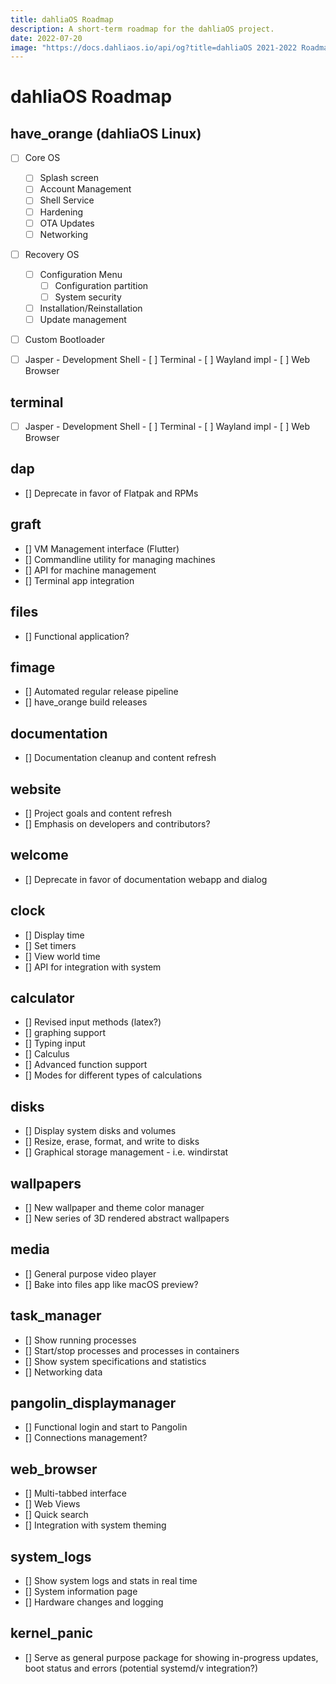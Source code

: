```yaml
---
title: dahliaOS Roadmap
description: A short-term roadmap for the dahliaOS project.
date: 2022-07-20
image: "https://docs.dahliaos.io/api/og?title=dahliaOS 2021-2022 Roadmap&desc=A short-term roadmap for the dahliaOS project."
---
```


# dahliaOS Roadmap

## have_orange (dahliaOS Linux)

- [ ] Core OS
    - [ ] Splash screen
    - [ ] Account Management
    - [ ] Shell Service
    - [ ] Hardening
    - [ ] OTA Updates
    - [ ] Networking

- [ ] Recovery OS
    - [ ] Configuration Menu
        - [ ] Configuration partition
        - [ ] System security
    - [ ] Installation/Reinstallation
    - [ ] Update management

- [ ] Custom Bootloader

- [ ] Jasper - Development Shell
       - [ ] Terminal
       - [ ] Wayland impl
       - [ ] Web Browser

## terminal

- [ ] Jasper - Development Shell
       - [ ] Terminal
       - [ ] Wayland impl
       - [ ] Web Browser

## dap
- [] Deprecate in favor of Flatpak and RPMs

## graft
- [] VM Management interface (Flutter)
- [] Commandline utility for managing machines
- [] API for machine management
- [] Terminal app integration

## files
- [] Functional application?

## fimage
- [] Automated regular release pipeline
- [] have_orange build releases

## documentation
- [] Documentation cleanup and content refresh

## website
- [] Project goals and content refresh
- [] Emphasis on developers and contributors?

## welcome
- [] Deprecate in favor of documentation webapp 
and dialog

## clock
- [] Display time
- [] Set timers
- [] View world time
- [] API for integration with system

## calculator
- [] Revised input methods (latex?)
- [] graphing support
- [] Typing input
- [] Calculus
- [] Advanced function support
- [] Modes for different types of calculations

## disks
- [] Display system disks and volumes
- [] Resize, erase, format, and write to disks
- [] Graphical storage management - i.e. windirstat

## wallpapers
- [] New wallpaper and theme color manager
- [] New series of 3D rendered abstract wallpapers

## media
- [] General purpose video player
- [] Bake into files app like macOS preview?

## task_manager
- [] Show running processes
- [] Start/stop processes and processes in containers
- [] Show system specifications and statistics
- [] Networking data

## pangolin_displaymanager
- [] Functional login and start to Pangolin
- [] Connections management?

## web_browser
- [] Multi-tabbed interface
- [] Web Views
- [] Quick search
- [] Integration with system theming

## system_logs
- [] Show system logs and stats in real time
- [] System information page
- [] Hardware changes and logging

## kernel_panic
- [] Serve as general purpose package for showing in-progress updates, boot status and errors (potential systemd/v integration?)

